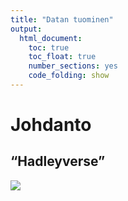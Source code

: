 ```yaml
---
title: "Datan tuominen"
output: 
  html_document: 
    toc: true
    toc_float: true
    number_sections: yes
    code_folding: show
---
```



# Johdanto


## "Hadleyverse"


![](graphics/wickham_cycle.png)




